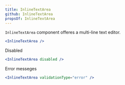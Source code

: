 ```yaml
---
title: InlineTextArea
github: InlineTextArea
propsOf: InlineTextArea
---
```


`InlineTextArea` component offeres a multi-line text editor.

```jsx
<InlineTextArea />
```

Disabled

```jsx
<InlineTextArea disabled />
```

Error messeges

```jsx
<InlineTextArea validationType="error" />
```
